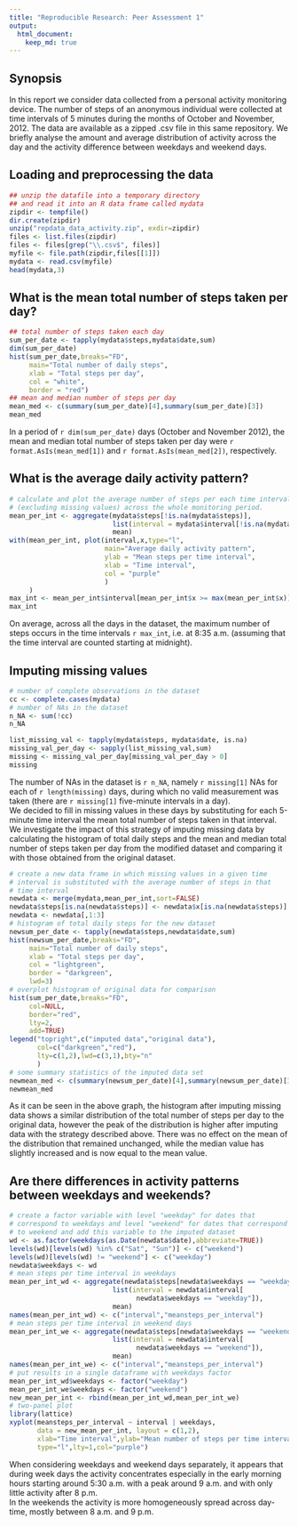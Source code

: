```yaml
---
title: "Reproducible Research: Peer Assessment 1"
output: 
  html_document:
    keep_md: true
---
```


## Synopsis

In this report we consider data collected from a personal activity 
monitoring device. The number of steps of an anonymous individual
were collected at time intervals of 5 minutes during the months of
October and November, 2012. The data are available as a
zipped .csv file in this same repository. We briefly analyse the 
amount and average distribution of activity across the day and 
the activity difference between weekdays and weekend days.

## Loading and preprocessing the data

```r
## unzip the datafile into a temporary directory 
## and read it into an R data frame called mydata
zipdir <- tempfile()
dir.create(zipdir)
unzip("repdata_data_activity.zip", exdir=zipdir)
files <- list.files(zipdir)
files <- files[grep("\\.csv$", files)] 
myfile <- file.path(zipdir,files[[1]])
mydata <- read.csv(myfile)
head(mydata,3)
```


## What is the mean total number of steps taken per day?

```r
## total number of steps taken each day
sum_per_date <- tapply(mydata$steps,mydata$date,sum)
dim(sum_per_date)
hist(sum_per_date,breaks="FD",
     main="Total number of daily steps",
     xlab = "Total steps per day",
     col = "white",
     border = "red")
## mean and median number of steps per day
mean_med <- c(summary(sum_per_date)[4],summary(sum_per_date)[3])
mean_med
```

In a period of `r dim(sum_per_date)` days (October and November 2012),
the mean and median total number of steps taken per day were
`r format.AsIs(mean_med[1])` and `r format.AsIs(mean_med[2])`, 
respectively.

## What is the average daily activity pattern?

```r
# calculate and plot the average number of steps per each time interval
# (excluding missing values) across the whole monitoring period.
mean_per_int <- aggregate(mydata$steps[!is.na(mydata$steps)],
                          list(interval = mydata$interval[!is.na(mydata$steps)]),
                          mean)
with(mean_per_int, plot(interval,x,type="l",
                        main="Average daily activity pattern",
                        ylab = "Mean steps per time interval",
                        xlab = "Time interval",
                        col = "purple"
                        )
     )
max_int <- mean_per_int$interval[mean_per_int$x >= max(mean_per_int$x)]
max_int
```

On average, across all the days in the dataset, the maximum number of steps
occurs in the time intervals `r max_int`, i.e. at 8:35 a.m. (assuming that 
the time interval are counted starting at midnight).

## Imputing missing values

```r
# number of complete observations in the dataset
cc <- complete.cases(mydata)
# number of NAs in the dataset
n_NA <- sum(!cc)
n_NA

list_missing_val <- tapply(mydata$steps, mydata$date, is.na)
missing_val_per_day <- sapply(list_missing_val,sum)
missing <- missing_val_per_day[missing_val_per_day > 0]
missing
```
The number of NAs in the dataset is `r n_NA`, namely `r missing[1]` NAs
for each of `r length(missing)` days, during which no valid measurement 
was taken (there are `r missing[1]` five-minute intervals in a day).  
We decided to fill in missing values in these days by substituting 
for each 5-minute time interval the mean total number of steps taken 
in that interval. 
We investigate the impact of this strategy of imputing missing data by
calculating the histogram of total daily steps and the mean and median
total number of steps taken per day from the modified dataset and
comparing it with those obtained from the original dataset.

```r
# create a new data frame in which missing values in a given time
# interval is substituted with the average number of steps in that 
# time interval 
newdata <- merge(mydata,mean_per_int,sort=FALSE)
newdata$steps[is.na(newdata$steps)] <- newdata$x[is.na(newdata$steps)]
newdata <- newdata[,1:3]
# histogram of total daily steps for the new dataset
newsum_per_date <- tapply(newdata$steps,newdata$date,sum)
hist(newsum_per_date,breaks="FD",
     main="Total number of daily steps",
     xlab = "Total steps per day",
     col = "lightgreen",
     border = "darkgreen",
     lwd=3)
# overplot histogram of original data for comparison
hist(sum_per_date,breaks="FD",
     col=NULL,
     border="red",
     lty=2,
     add=TRUE)
legend("topright",c("imputed data","original data"),
       col=c("darkgreen","red"),
       lty=c(1,2),lwd=c(3,1),bty="n"
       )
# some summary statistics of the imputed data set
newmean_med <- c(summary(newsum_per_date)[4],summary(newsum_per_date)[3])
newmean_med
```

As it can be seen in the above graph, the histogram after imputing 
missing data shows a similar distribution of the total number of steps per 
day to the original data, however the 
peak of the distribution is higher after imputing data with the strategy 
described above. There was no effect on the mean of the distribution 
that remained unchanged, while the median value has slightly increased
and is now equal to the mean value.

## Are there differences in activity patterns between weekdays and weekends?


```r
# create a factor variable with level "weekday" for dates that 
# correspond to weekdays and level "weekend" for dates that correspond
# to weekend and add this variable to the imputed dataset
wd <- as.factor(weekdays(as.Date(newdata$date),abbreviate=TRUE))
levels(wd)[levels(wd) %in% c("Sat", "Sun")] <- c("weekend")
levels(wd)[levels(wd) != "weekend"] <- c("weekday")
newdata$weekdays <- wd
# mean steps per time interval in weekdays
mean_per_int_wd <- aggregate(newdata$steps[newdata$weekdays == "weekday"],
                          list(interval = newdata$interval[
                                newdata$weekdays == "weekday"]),
                          mean)
names(mean_per_int_wd) <- c("interval","meansteps_per_interval")
# mean steps per time interval in weekend days
mean_per_int_we <- aggregate(newdata$steps[newdata$weekdays == "weekend"],
                          list(interval = newdata$interval[
                                newdata$weekdays == "weekend"]),
                          mean)
names(mean_per_int_we) <- c("interval","meansteps_per_interval")
# put results in a single dataframe with weekdays factor
mean_per_int_wd$weekdays <- factor("weekday")
mean_per_int_we$weekdays <- factor("weekend")
new_mean_per_int <- rbind(mean_per_int_wd,mean_per_int_we)
# two-panel plot
library(lattice)
xyplot(meansteps_per_interval ~ interval | weekdays, 
       data = new_mean_per_int, layout = c(1,2),
       xlab="Time interval",ylab="Mean number of steps per time interval",
       type="l",lty=1,col="purple")
```

When considering weekdays and weekend days separately,
it appears that during week days the activity concentrates especially 
in the early morning hours starting around 5:30 a.m. with a peak 
around 9 a.m. and with only little activity after 8 p.m.  
In the weekends the activity is more homogeneously spread across 
day-time, mostly between 8 a.m. and 9 p.m.

